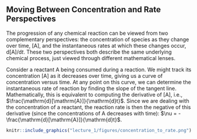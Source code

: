 ## Moving Between Concentration and Rate Perspectives

The progression of any chemical reaction can be viewed from two complementary perspectives: the concentration of species as they change over time, $[\mathrm{A}]$, and the instantaneous rates at which these changes occur, $\mathrm{d}[\mathrm{A}]/\mathrm{d}t$. These two perspectives both describe the same underlying chemical process, just viewed through different mathematical lenses.

Consider a reactant A being consumed during a reaction. We might track its concentration $[\mathrm{A}]$ as it decreases over time, giving us a curve of concentration versus time. At any point on this curve, we can determine the instantaneous rate of reaction by finding the slope of the tangent line. Mathematically, this is equivalent to computing the derivative of $[\mathrm{A}]$, i.e., $\frac{\mathrm{d}[\mathrm{A}]}{\mathrm{d}t}$. Since we are dealing with the concentration of a reactant, the reaction rate is then the negative of this derivative (since the concentrations of A decreases with time): $\nu = -\frac{\mathrm{d}[\mathrm{A}]}{\mathrm{d}t}$.

```r
knitr::include_graphics("lecture_1/figures/concentration_to_rate.png")
```


